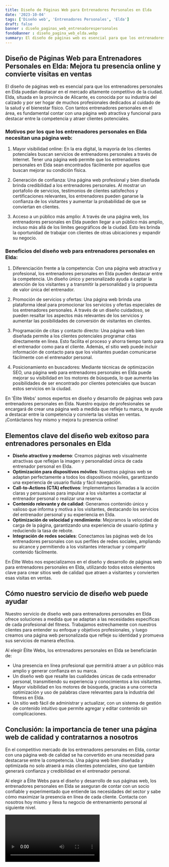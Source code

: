 ```yaml
---
title: Diseño de Páginas Web para Entrenadores Personales en Elda
date: '2023-10-04'
tags: ['Diseño web', 'Entrenadores Personales', 'Elda']
draft: false
banner : diseño_paginas_web_entrenadorespersonales
fondoBanner : diseño_pagina_web_elda.webp
summary: El diseño de páginas web es esencial para que los entrenadores personales en Elda puedan destacar en el mercado altamente competitivo de la ciudad. Elda, situada en la provincia de Alicante, es conocida por su industria del calzado y por ser hogar de muchos profesionales dedicados al cuidado de la salud y el bienestar físico. Con tantos entrenadores personales en el área, es fundamental contar con una página web atractiva y funcional para destacar entre la competencia y atraer clientes potenciales.
---
```


## Diseño de Páginas Web para Entrenadores Personales en Elda: Mejora tu presencia online y convierte visitas en ventas

El diseño de páginas web es esencial para que los entrenadores personales en Elda puedan destacar en el mercado altamente competitivo de la ciudad. Elda, situada en la provincia de Alicante, es conocida por su industria del calzado y por ser hogar de muchos profesionales dedicados al cuidado de la salud y el bienestar físico. Con tantos entrenadores personales en el área, es fundamental contar con una página web atractiva y funcional para destacar entre la competencia y atraer clientes potenciales.

### Motivos por los que los entrenadores personales en Elda necesitan una página web:

1. Mayor visibilidad online: En la era digital, la mayoría de los clientes potenciales buscan servicios de entrenadores personales a través de Internet. Tener una página web permite que los entrenadores personales en Elda sean encontrados fácilmente por aquellos que buscan mejorar su condición física.

2. Generación de confianza: Una página web profesional y bien diseñada brinda credibilidad a los entrenadores personales. Al mostrar un portafolio de servicios, testimonios de clientes satisfechos y certificaciones relevantes, los entrenadores pueden ganarse la confianza de los visitantes y aumentar la probabilidad de que se conviertan en clientes.

3. Acceso a un público más amplio: A través de una página web, los entrenadores personales en Elda pueden llegar a un público más amplio, incluso más allá de los límites geográficos de la ciudad. Esto les brinda la oportunidad de trabajar con clientes de otras ubicaciones y expandir su negocio.

### Beneficios del diseño web para entrenadores personales en Elda:

1. Diferenciación frente a la competencia: Con una página web atractiva y profesional, los entrenadores personales en Elda pueden destacar entre la competencia. Un diseño único y personalizado ayuda a captar la atención de los visitantes y a transmitir la personalidad y la propuesta de valor única del entrenador.

2. Promoción de servicios y ofertas: Una página web brinda una plataforma ideal para promocionar los servicios y ofertas especiales de los entrenadores personales. A través de un diseño cuidadoso, se pueden resaltar los aspectos más relevantes de los servicios y aumentar las posibilidades de conversión de visitantes en clientes.

3. Programación de citas y contacto directo: Una página web bien diseñada permite a los clientes potenciales programar citas directamente en línea. Esto facilita el proceso y ahorra tiempo tanto para el entrenador como para el cliente. Además, el sitio web puede incluir información de contacto para que los visitantes puedan comunicarse fácilmente con el entrenador personal.

4. Posicionamiento en buscadores: Mediante técnicas de optimización SEO, una página web para entrenadores personales en Elda puede mejorar su visibilidad en los motores de búsqueda, lo que aumenta las posibilidades de ser encontrado por clientes potenciales que buscan estos servicios en la ciudad.

En 'Élite Webs' somos expertos en diseño y desarrollo de páginas web para entrenadores personales en Elda. Nuestro equipo de profesionales se encargará de crear una página web a medida que refleje tu marca, te ayude a destacar entre la competencia y convierta las visitas en ventas. ¡Contáctanos hoy mismo y mejora tu presencia online!

<GifSeo />

<Cta />

## Elementos clave del diseño web exitoso para entrenadores personales en Elda

- **Diseño atractivo y moderno**: Creamos páginas web visualmente atractivas que reflejan la imagen y personalidad única de cada entrenador personal en Elda.
- **Optimización para dispositivos móviles**: Nuestras páginas web se adaptan perfectamente a todos los dispositivos móviles, garantizando una experiencia de usuario fluida y fácil navegación.
- **Call-to-Actions (CTA) efectivos**: Implementamos llamadas a la acción claras y persuasivas para impulsar a los visitantes a contactar al entrenador personal o realizar una reserva.
- **Contenido relevante y de calidad**: Generamos contenido único y valioso que informa y motiva a los visitantes, destacando los servicios del entrenador personal y su experiencia en Elda.
- **Optimización de velocidad y rendimiento**: Mejoramos la velocidad de carga de la página, garantizando una experiencia de usuario óptima y reduciendo la tasa de rebote.
- **Integración de redes sociales**: Conectamos las páginas web de los entrenadores personales con sus perfiles de redes sociales, ampliando su alcance y permitiendo a los visitantes interactuar y compartir contenido fácilmente.

En Élite Webs nos especializamos en el diseño y desarrollo de páginas web para entrenadores personales en Elda, utilizando todos estos elementos clave para crear sitios web de calidad que atraen a visitantes y convierten esas visitas en ventas.

## Cómo nuestro servicio de diseño web puede ayudar

Nuestro servicio de diseño web para entrenadores personales en Elda ofrece soluciones a medida que se adaptan a las necesidades específicas de cada profesional del fitness. Trabajamos estrechamente con nuestros clientes para entender su enfoque y objetivos profesionales, y luego creamos una página web personalizada que refleje su identidad y promueva sus servicios de manera efectiva.

Al elegir Élite Webs, los entrenadores personales en Elda se beneficiarán de:

- Una presencia en línea profesional que permitirá atraer a un público más amplio y generar confianza en su marca.
- Un diseño web que resalte las cualidades únicas de cada entrenador personal, transmitiendo su experiencia y conocimientos a los visitantes.
- Mayor visibilidad en los motores de búsqueda, gracias a una correcta optimización y uso de palabras clave relevantes para la industria del fitness en Elda.
- Un sitio web fácil de administrar y actualizar, con un sistema de gestión de contenido intuitivo que permite agregar y editar contenido sin complicaciones.

## Conclusión: la importancia de tener una página web de calidad y contratarnos a nosotros

En el competitivo mercado de los entrenadores personales en Elda, contar con una página web de calidad se ha convertido en una necesidad para destacarse entre la competencia. Una página web bien diseñada y optimizada no solo atraerá a más clientes potenciales, sino que también generará confianza y credibilidad en el entrenador personal.

Al elegir a Élite Webs para el diseño y desarrollo de sus páginas web, los entrenadores personales en Elda se aseguran de contar con un socio confiable y experimentado que entiende las necesidades del sector y sabe cómo maximizar la presencia en línea de cada cliente. Contacta con nosotros hoy mismo y lleva tu negocio de entrenamiento personal al siguiente nivel.

<Video />

<CtaBot job='Entrenadores Personales' city='Elda'/>

<Gmaps query='Elda+españa+maps' />
